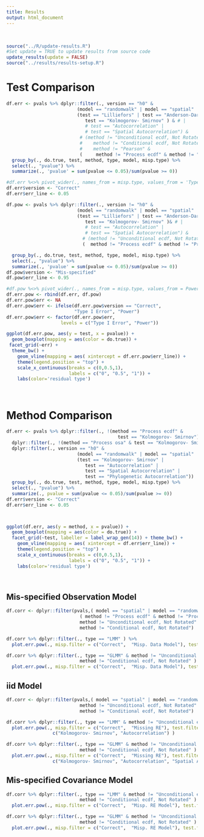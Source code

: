 ```yaml
---
title: Results 
output: html_document
---
```


<br>


```r
source("../R/update-results.R")
#Set update = TRUE to update results from source code
update_results(update = FALSE)
source("../results/results-setup.R")
```
# Test Comparison

```r
df.err <- pvals %>% dplyr::filter(., version == "h0" & 
                          (model == "randomwalk" | model == "spatial" | model == "phylo") &
                          (test == "Lilliefors" | test == "Anderson-Darling" |
                             test == "Kolmogorov- Smirnov" ) & # | 
                             # test == "Autocorrelation" |
                             # test == "Spatial Autocorrelation") &
                           # (method != "Unconditional ecdf, Not Rotated" & 
                           #    method != "Conditional ecdf, Not Rotated" &
                           #    method != "Pearson" &
                           (     method != "Process ecdf" & method != "Process osa"))  %>%
  group_by(., do.true, test, method, type, model, misp.type) %>%
  select(., "pvalue") %>%
  summarize(., 'pvalue' = sum(pvalue <= 0.05)/sum(pvalue >= 0))

#df.err %<>% pivot_wider(., names_from = misp.type, values_from = 'Type I Error')
df.err$version <- "Correct"
df.err$err_line <- 0.05

df.pow <- pvals %>% dplyr::filter(., version != "h0" & 
                          (model == "randomwalk" | model == "spatial" | model == "phylo") &
                          (test == "Lilliefors" | test == "Anderson-Darling" |
                             test == "Kolmogorov- Smirnov" )& # | 
                             # test == "Autocorrelation" |
                             # test == "Spatial Autocorrelation") &
                            # (method != "Unconditional ecdf, Not Rotated" & method != "Pearson" &
                            (  method != "Process ecdf" & method != "Process osa"))  %>%

  group_by(., do.true, test, method, type, model, misp.type) %>%
  select(., "pvalue") %>%
  summarize(., 'pvalue' = sum(pvalue <= 0.05)/sum(pvalue >= 0))
df.pow$version <- "Mis-specified"
df.pow$err_line <- 0.95

#df.pow %<>% pivot_wider(., names_from = misp.type, values_from = Power)
df.err.pow <- rbind(df.err, df.pow)
df.err.pow$err <- NA
df.err.pow$err <- ifelse(df.err.pow$version == "Correct", 
                         "Type I Error", "Power")
df.err.pow$err <- factor(df.err.pow$err, 
                    levels = c("Type I Error", "Power"))

ggplot(df.err.pow, aes(y = test, x = pvalue)) + 
  geom_boxplot(mapping = aes(color = do.true)) +
 facet_grid(~err) + 
  theme_bw() +
    geom_vline(mapping = aes( xintercept = df.err.pow$err_line)) +
    theme(legend.position = "top") +
    scale_x_continuous(breaks = c(0,0.5,1),
                       labels = c("0", "0.5", "1")) + 
    labs(color='residual type') 

```


<br>

# Method Comparison

```r
df.err <- pvals %>% dplyr::filter(., !(method == "Process ecdf" & 
                                         test == "Kolmogorov- Smirnov")) %>%
  dplyr::filter(., !(method == "Process osa" & test == "Kolmogorov- Smirnov")) %>%
  dplyr::filter(., version == "h0" & 
                          (model == "randomwalk" | model == "spatial"  | model == "phylo") &
                          (test == "Kolmogorov- Smirnov" | 
                             test == "Autocorrelation" |
                             test == "Spatial Autocorrelation" | 
                             test == "Phylogenetic Autocorrelation"))  %>%
  group_by(., do.true, test, method, type, model, misp.type) %>%
  select(., "pvalue") %>%
  summarize(., pvalue = sum(pvalue <= 0.05)/sum(pvalue >= 0))
df.err$version <- "Correct"
df.err$err_line <- 0.05



ggplot(df.err, aes(y = method, x = pvalue)) + 
  geom_boxplot(mapping = aes(color = do.true)) +
  facet_grid(~test, labeller = label_wrap_gen(14)) + theme_bw() +
    geom_vline(mapping = aes( xintercept = df.err$err_line)) +
    theme(legend.position = "top") +
    scale_x_continuous(breaks = c(0,0.5,1),
                       labels = c("0", "0.5", "1")) + 
    labs(color='residual type') 
```

<br>

## Mis-specified Observation Model
```r
df.corr <- dplyr::filter(pvals,( model == "spatial" | model == "randomwalk" | model == 'phylo') & 
                           ( method != "Process ecdf" & method != "Process osa") &
                           method != "Unconditional ecdf, Not Rotated" & 
                           method != "Conditional ecdf, Not Rotated") 

df.corr %>% dplyr::filter(., type == "LMM" ) %>% 
  plot.err.pow(., misp.filter = c("Correct",  "Misp. Data Model"), test.filter = c("Kolmogorov- Smirnov") )
```

```r
df.corr %>% dplyr::filter(., type == "GLMM" & method != "Unconditional ecdf, Not Rotated" & 
                           method != "Conditional ecdf, Not Rotated" ) %>% 
  plot.err.pow(., misp.filter = c("Correct",  "Misp. Data Model"), test.filter = c("Kolmogorov- Smirnov") )
```

## iid Model 

```r
df.corr <- dplyr::filter(pvals,( model == "spatial" | model == "randomwalk" | model == 'phylo') & 
                           method != "Unconditional ecdf, Not Rotated" & 
                           method != "Conditional ecdf, Not Rotated")  

df.corr %>% dplyr::filter(., type == "LMM" & method != "Unconditional ecdf, Not Rotated") %>% 
  plot.err.pow(., misp.filter = c("Correct",  "Missing RE"), test.filter = 
                 c("Kolmogorov- Smirnov", "Autocorrelation") )

```

```r
df.corr %>% dplyr::filter(., type == "GLMM" & method != "Unconditional ecdf, Not Rotated" & 
                           method != "Conditional ecdf, Not Rotated" ) %>% 
  plot.err.pow(., misp.filter = c("Correct",  "Missing RE"), test.filter = 
                 c("Kolmogorov- Smirnov", "Autocorrelation", "Spatial Autocorrelation") )
```

## Mis-specified Covariance Model
```r
df.corr %>% dplyr::filter(., type == "LMM" & method != "Unconditional ecdf, Not Rotated" & 
                           method != "Conditional ecdf, Not Rotated" ) %>% 
  plot.err.pow(., misp.filter = c("Correct",  "Misp. RE Model"), test.filter = c("Autocorrelation",  "Kolmogorov- Smirnov") )
```


```r
df.corr %>% dplyr::filter(., type == "GLMM" & method != "Unconditional ecdf, Not Rotated" & 
                           method != "Conditional ecdf, Not Rotated" ) %>% 
  plot.err.pow(., misp.filter = c("Correct",  "Misp. RE Model"), test.filter = c("Autocorrelation",  "Kolmogorov- Smirnov") )
```

